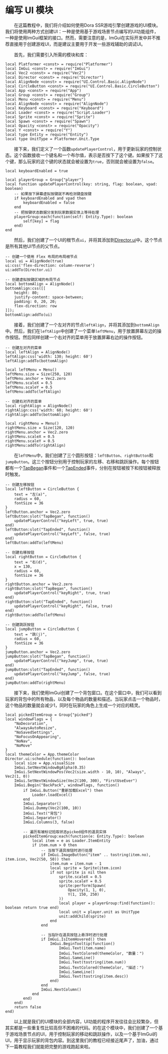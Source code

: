
# 编写 UI 模块

&emsp;&emsp;在这篇教程中，我们将介绍如何使用Dora SSR游戏引擎创建游戏的UI模块。我们将使用两种方式创建UI：一种是使用基于游戏场景节点编写的UI功能组件，一种是使用ImGui框架的接口。然而，需要注意的是，ImGui在实际开发中并不推荐直接用于创建游戏UI，而是建议主要用于开发一些游戏辅助的调试UI。

&emsp;&emsp;首先，我们需要引入所需的模块和库：

```tl title="Script/UI.tl"
local Platformer <const> = require("Platformer")
local ImGui <const> = require("ImGui")
local Vec2 <const> = require("Vec2")
local Director <const> = require("Director")
local AlignNode <const> = require("UI.Control.Basic.AlignNode")
local CircleButton <const> = require("UI.Control.Basic.CircleButton")
local App <const> = require("App")
local Group <const> = require("Group")
local Menu <const> = require("Menu")
local AlignNode <const> = require("AlignNode")
local Keyboard <const> = require("Keyboard")
local Loader <const> = require("Script.Loader")
local Sprite <const> = require("Sprite")
local Spawn <const> = require("Spawn")
local Opacity <const> = require("Opacity")
local Y <const> = require("Y")
local type Entity = require("Entity")
local type UnitType = Platformer.Unit.Type
```

&emsp;&emsp;接下来，我们定义了一个函数`updatePlayerControl`，用于更新玩家的控制状态。这个函数接收一个键名和一个布尔值，表示是否按下了这个键。如果按下了这个键，那么玩家的这个键的状态就会被设置为`true`，否则就会被设置为`false`。

```tl title="Script/UI.tl"
local keyboardEnabled = true

local playerGroup = Group{"player"}
local function updatePlayerControl(key: string, flag: boolean, vpad: boolean)
	-- 如果按下屏幕虚拟按键就不再检测键盘按键
	if keyboardEnabled and vpad then
		keyboardEnabled = false
	end
	-- 把按键状态数据分发到玩家数据实体上等待处理
	playerGroup:each(function(self: Entity.Type): boolean
		self[key] = flag
	end)
end
```

&emsp;&emsp;然后，我们创建了一个UI的根节点`ui`，并将其添加到[Director.ui](/docs/api/Class/Director#ui)中。这个节点是所有其他UI节点的父节点。

```tl title="Script/UI.tl"
-- 创建一个使用 Flex 布局的布局根节点
local ui = AlignNode(true)
ui:css('flex-direction: column-reverse')
ui:addTo(Director.ui)

-- 创建虚拟按键区域的布局节点
local bottomAlign = AlignNode()
bottomAlign:css([[
	height: 80;
	justify-content: space-between;
	padding: 0, 20, 20;
	flex-direction: row
]]);
bottomAlign:addTo(ui)
```

&emsp;&emsp;接着，我们创建了一个左对齐的节点`leftAlign`，并将其添加到`bottomAlign`中。然后，我们在`leftAlign`中创建了一个菜单`leftMenu`，用于放置屏幕左边的操作按钮。然后同样创建一个右对齐的菜单用于放置屏幕右边的操作按钮。

```tl title="Script/UI.tl"
-- 创建左对齐的菜单
local leftAlign = AlignNode()
leftAlign:css('width: 130; height: 60')
leftAlign:addTo(bottomAlign)

local leftMenu = Menu()
leftMenu.size = Size(250, 120)
leftMenu.anchor = Vec2.zero
leftMenu.scaleX = 0.5
leftMenu.scaleY = 0.5
leftMenu:addTo(leftAlign)

-- 创建右对齐的菜单
local rightAlign = AlignNode()
rightAlign:css('width: 60; height: 60')
rightAlign:addTo(bottomAlign)

local rightMenu = Menu()
rightMenu.size = Size(120, 120)
rightMenu.anchor = Vec2.zero
rightMenu.scaleX = 0.5
rightMenu.scaleY = 0.5
rightMenu:addTo(rightAlign)
```

&emsp;&emsp;在`leftMenu`中，我们创建了三个圆形按钮：`leftButton`、`rightButton`和`jumpButton`。这三个按钮分别用于控制玩家的左移、右移和跳跃操作。每个按钮都有一个[TapBegan](/docs/api/Node%20Event/Node#tapbegan)事件和一个[TapEnded](/docs/api/Node%20Event/Node#tapended)事件，分别在按钮被按下和按钮被释放时触发。

```tl title="Script/UI.tl"
-- 创建左移按钮
local leftButton = CircleButton {
	text = "左(a)",
	radius = 60,
	fontSize = 36
}
leftButton.anchor = Vec2.zero
leftButton:slot("TapBegan", function()
	updatePlayerControl("keyLeft", true, true)
end)
leftButton:slot("TapEnded", function()
	updatePlayerControl("keyLeft", false, true)
end)
leftButton:addTo(leftMenu)

-- 创建右移按钮
local rightButton = CircleButton {
	text = "右(d)",
	x = 130,
	radius = 60,
	fontSize = 36
}
rightButton.anchor = Vec2.zero
rightButton:slot("TapBegan", function()
	updatePlayerControl("keyRight", true, true)
end)
rightButton:slot("TapEnded", function()
	updatePlayerControl("keyRight", false, true)
end)
rightButton:addTo(leftMenu)

-- 创建跳跃按钮
local jumpButton = CircleButton {
	text = "跳(j)",
	radius = 60,
	fontSize = 36
}
jumpButton.anchor = Vec2.zero
jumpButton:slot("TapBegan", function()
	updatePlayerControl("keyJump", true, true)
end)
jumpButton:slot("TapEnded", function()
	updatePlayerControl("keyJump", false, true)
end)
jumpButton:addTo(rightMenu)
```

&emsp;&emsp;接下来，我们使用ImGui创建了一个背包窗口。在这个窗口中，我们可以看到玩家的背包中的所有物品，以及每个物品的数量和描述。当玩家点击一个物品时，这个物品的数量就会减少1，同时在玩家的角色上生成一个对应的精灵。

```tl title="Script/UI.tl"
local pickedItemGroup = Group{"picked"}
local windowFlags = {
	"NoDecoration",
	"AlwaysAutoResize",
	"NoSavedSettings",
	"NoFocusOnAppearing",
	"NoNav",
	"NoMove"
}
local themeColor = App.themeColor
Director.ui:schedule(function(): boolean
	local size = App.visualSize
	ImGui.SetNextWindowBgAlpha(0.35)
	ImGui.SetNextWindowPos(Vec2(size.width - 10, 10), "Always", Vec2(1, 0))
	ImGui.SetNextWindowSize(Vec2(100, 300), "FirstUseEver")
	ImGui.Begin("BackPack", windowFlags, function()
		if ImGui.Button("重新加载Excel") then
			Loader.loadExcel()
		end
		ImGui.Separator()
		ImGui.Dummy(Vec2(100, 10))
		ImGui.Text("背包")
		ImGui.Separator()
		ImGui.Columns(3, false)

		-- 遍历有被标记拾取状态picked组件的道具实体
		pickedItemGroup:each(function(e: Entity.Type): boolean
			local item = e as Loader.ItemEntity
			if item.num > 0 then
				-- 当按下道具按钮时进行处理
				if ImGui.ImageButton("item" .. tostring(item.no), item.icon, Vec2(50, 50)) then
					item.num = item.num - 1
					local sprite = Sprite(item.icon)
					if not sprite is nil then
						sprite.scaleX = 0.5
						sprite.scaleY = 0.5
						sprite:perform(Spawn(
							Opacity(1, 1, 0),
							Y(1, 150, 250)
						))
						local player = playerGroup:find(function(): boolean return true end)
						local unit = player.unit as UnitType
						unit:addChild(sprite)
					end
				end

				-- 当指针在道具按钮上悬浮时进行处理
				if ImGui.IsItemHovered() then
					ImGui.BeginTooltip(function()
						ImGui.Text(item.name)
						ImGui.TextColored(themeColor, "数量：")
						ImGui.SameLine()
						ImGui.Text(tostring(item.num))
						ImGui.TextColored(themeColor, "描述：")
						ImGui.SameLine()
						ImGui.Text(tostring(item.desc))
					end)
				end
				ImGui.NextColumn()
			end
		end)
	end)
	return false
end)
```

&emsp;&emsp;以上就是我们的UI模块的全部内容，UI功能的程序开发往往会比较繁杂，但其实都是一些重复性比较高但不困难的代码。的在这个模块中，我们创建了一个基于游戏场景节点的UI，用于控制玩家的移动和跳跃操作，以及一个基于ImGui的UI，用于显示玩家的背包内容。到这里我们的教程已经接近尾声了，加油，通过下一篇教程我们就能把完整的游戏跑起来啦。